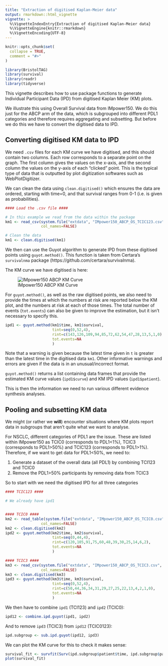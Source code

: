 ```yaml
---
title: "Extraction of digitised Kaplan-Meier data"
output: rmarkdown::html_vignette
vignette: >
  %\VignetteIndexEntry{Extraction of digitised Kaplan-Meier data}
  %\VignetteEngine{knitr::rmarkdown}
  %\VignetteEncoding{UTF-8}
---
```


```r
knitr::opts_chunk$set(
  collapse = TRUE,
  comment = "#>"
)
```

```r
library(BristolTAG)
library(survival)
library(readr)
library(tidyverse)
```

This vignette describes how to use package functions to generate Individual Participant Data (IPD) from digitised Kaplan Meier (KM) plots. 

We illustrate this using Overall Survival data from IMpower150. We do this just for the ABCP arm of the data, which is subgrouped into different PDL1 categories and therefore requires aggregating and subsetting. But before we do this we have to convert the digitised data to IPD.


## Converting digitised KM data to IPD

We need `.csv` files for each KM curve we have digitised, and this should contain two columns. Each row corresponds to a separate point on the graph. The first column gives the values on the x-axis, and the second column the values on the y-axis of each "clicked" point. This is the typical type of data that is outputted by plot digitization softwares such as WebPlotDigitizer.

We can clean the data using `clean.digitised()` which ensures the data are ordered, starting with time=0, and that survival ranges from 0-1 (i.e. is given as probabilities).

```r
#### Load the .csv file ####

# In this example we read from the data within the package
km1 <- read_csv(system.file("extdata", "IMpower150_ABCP_OS_TCIC123.csv", package="BristolTAG"), 
                col_names=FALSE)

# Clean the data
km1 <- clean.digitised(km1)
```

We then can use the Guyot algorithm to generate IPD from these digitised points using `guyot.method()`. This function is taken from Certara's `survivalnma` package (https://github.com/certara/survivalnma). 

The KM curve we have digitised is here:

![IMpower150 ABCP KM Curve](man/figures/IMpower150_OS_TCIC123.png)

For `guyot.method()`, as well as the raw digitised points, we also need to provide the times at which the numbers at risk are reported below the KM plot, and the numbers at risk at each of those times. The total number of events (`tot.events`) can also be given to improve the estimation, but it isn't necessary to specify this.

```r
ipd1 <- guyot.method(km1$time, km1$survival, 
                     tint=seq(0,52,4),
                     rint=c(143,126,109,94,85,72,62,54,47,28,13,5,1,0),
                     tot.events=NA
                     )
```

Note that a warning is given because the latest time given in `t` is greater than the latest time in the digitised data `km1`. Other informative warnings and errors are given if the data is in an unusual/incorrect format.

`guyot.method()` returns a list containing data frames that provide the estimated KM curve values (`ipd1$curve`) and KM IPD values (`ipd1$patient`).

This is then the information we need to run various different evidence synthesis analyses.


## Pooling and subsetting KM data

We might (or rather we **will**) encounter situations where KM plots report data in subgroups that aren't quite what we want to analyse. 

For NSCLC, different categories of PDL1 are the issue. These are listed within IMpower150 as TCIC0 (corresponds to PDL1<1%), TCIC3 (corresponds to PDL1>50%) and TCIC123 (corresponds to PDL1>1%). Therefore, if we want to get data for PDL1<50%, we need to: 

1. Generate a dataset of the overall data (all PDL1) by combining TCI123 and TCIC0
2. Remove the PDL1>50% participants by removing data from TCIC3

So to start with we need the digitised IPD for all three categories

```r
#### TCIC123 ####

# We already have ipd1


#### TCIC0 ####
km2 <- read_table(system.file("extdata", "IMpower150_ABCP_OS_TCIC0.csv", package="BristolTAG"), 
                col_names=FALSE)
km2 <- clean.digitised(km2)
ipd2 <- guyot.method(km2$time, km2$survival, 
                     tint=seq(0,44,4),
                     rint=c(120,105,91,75,60,48,39,30,25,14,6,2),
                     tot.events=NA
                     )

#### TCIC3 ####
km3 <- read_csv(system.file("extdata", "IMpower150_ABCP_OS_TCIC3.csv", package="BristolTAG"), 
                col_names=FALSE)
km3 <- clean.digitised(km3)
ipd3 <- guyot.method(km3$time, km3$survival, 
                     tint=seq(0,52,4),
                     rint=c(50,44,36,34,31,29,27,25,22,13,4,2,1,0),
                     tot.events=NA
                     )
```

We then have to combine `ipd1` (TCI123) and `ipd2` (TCIC0):

```r
ipd12 <- combine.ipd.guyot(ipd1, ipd2)
```

And to remove `ipd3` (TCIC3) from `ipd12` (TCIC0123):

```r
ipd.subgroup <- sub.ipd.guyot(ipd12, ipd3)
```

We can plot the KM curve for this to check it makes sense:

```r
survival_fit <- survfit(Surv(ipd.subgroup$patient$time, ipd.subgroup$patient$event) ~ 1)
plot(survival_fit)
```
